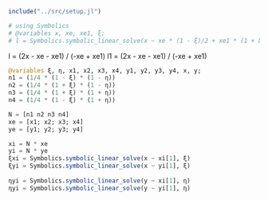 ```julia
include("../src/setup.jl")
```

```julia
# using Symbolics
# @variables x, xe, xe1, ξ;
# l = Symbolics.symbolic_linear_solve(x ~ xe * (1 - ξ)/2 + xe1 * (1 + ξ)/2, ξ)
```

l  = (2x - xe - xe1) / (-xe + xe1)
l1 = (2x - xe - xe1) / (-xe + xe1)

```julia
@variables ξ, η, x1, x2, x3, x4, y1, y2, y3, y4, x, y;
n1 = (1/4 * (1 - ξ) * (1 - η))
n2 = (1/4 * (1 + ξ) * (1 - η))
n3 = (1/4 * (1 + ξ) * (1 + η))
n4 = (1/4 * (1 - ξ) * (1 + η))

N = [n1 n2 n3 n4]
xe = [x1; x2; x3; x4]
ye = [y1; y2; y3; y4]

xi = N * xe
yi = N * ye
ξxi = Symbolics.symbolic_linear_solve(x ~ xi[1], ξ)
ξyi = Symbolics.symbolic_linear_solve(x ~ yi[1], ξ)
 
ηyi = Symbolics.symbolic_linear_solve(y ~ xi[1], η)
ηyi = Symbolics.symbolic_linear_solve(y ~ yi[1], η)


```